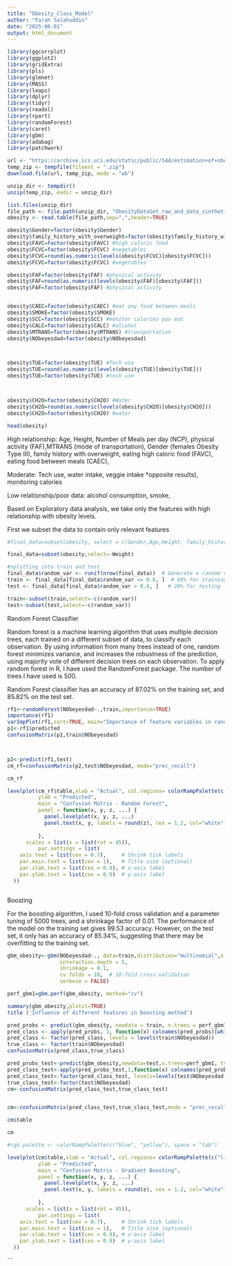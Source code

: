 ```yaml
---
title: "Obesity_Class_Model"
author: "Farah Salahuddin"
date: "2025-06-01"
output: html_document
---
```


```r

library(ggcorrplot)
library(ggplot2)
library(gridExtra)
library(pls)
library(glmnet)
library(MASS)
library(leaps)
library(dplyr)
library(tidyr)
library(readxl)
library(rpart)
library(randomForest)
library(caret)
library(gbm)
library(adabag)
library(patchwork)

```





```r
url <- "https://archive.ics.uci.edu/static/public/544/estimation+of+obesity+levels+based+on+eating+habits+and+physical+condition.zip"
temp_zip <- tempfile(fileext = ".zip")
download.file(url, temp_zip, mode = "wb")

unzip_dir <- tempdir()
unzip(temp_zip, exdir = unzip_dir)

list.files(unzip_dir)
file_path <- file.path(unzip_dir, "ObesityDataSet_raw_and_data_sinthetic.csv")
obesity <- read.table(file_path,sep=",",header=TRUE)


```

```r
obesity$Gender=factor(obesity$Gender)
obesity$family_history_with_overweight=factor(obesity$family_history_with_overweight)
obesity$FAVC=factor(obesity$FAVC) #high caloric food
obesity$FCVC=factor(obesity$FCVC) #vegetables
obesity$FCVC=round(as.numeric(levels(obesity$FCVC)[obesity$FCVC]))
obesity$FCVC=factor(obesity$FCVC) #vegetables

obesity$FAF=factor(obesity$FAF) #physical activity
obesity$FAF=round(as.numeric(levels(obesity$FAF)[obesity$FAF]))
obesity$FAF=factor(obesity$FAF) #physical activity


obesity$CAEC=factor(obesity$CAEC) #eat any food between meals
obesity$SMOKE=factor(obesity$SMOKE)
obesity$SCC=factor(obesity$SCC) #monitor calories you eat
obesity$CALC=factor(obesity$CALC) #alcohol
obesity$MTRANS=factor(obesity$MTRANS) #transportation
obesity$NObeyesdad=factor(obesity$NObeyesdad)



obesity$TUE=factor(obesity$TUE) #Tech use
obesity$TUE=round(as.numeric(levels(obesity$TUE)[obesity$TUE]))
obesity$TUE=factor(obesity$TUE) #tech use



obesity$CH2O=factor(obesity$CH2O) #Water
obesity$CH2O=round(as.numeric(levels(obesity$CH2O)[obesity$CH2O]))
obesity$CH2O=factor(obesity$CH2O) #water


```



```r

head(obesity)

```
High relationship: Age, Height, Number of Meals per day (NCP), physical activity (FAF),MTRANS (mode of transportation), Gender (females Obesity Type III), family history with overweight, eating high caloric food (FAVC), eating food between meals (CAEC), 

Moderate: Tech use, water intake, veggie intake *opposite results), monitoring calories

Low relationship/poor data: alcohol consumption, smoke, 



Based on Exploratory data analysis, we take only the features with high relationship with obesity levels.

First we subset the data to contain only relevant features
```r

#final_data=subset(obesity, select = c(Gender,Age,Height, family_history_with_overweight, FAF,MTRANS,FAVC,CAEC, NCP,NObeyesdad))

final_data=subset(obesity,select=-Weight)

#splitting into train and test
final_data$random_var <- runif(nrow(final_data))  # Generate a random variable
train <- final_data[final_data$random_var <= 0.8, ]  # 80% for training
test <- final_data[final_data$random_var > 0.8, ]   # 20% for testing

train<-subset(train,select=-c(random_var))
test<-subset(test,select=-c(random_var))


```

Random Forest Classifier

Random forest is a machine learning algorithm that uses multiple decision trees, each trained on a different subset of data, to classify each observation. By using information from many trees instead of one, random forest minimizes variance, and increases the robustness of the prediction, using majority vote of different decision trees on each observation. To apply random forest in R, I have used the RandomForest package. The number of trees I have used is 500.

Random Forest classifier has an accuracy of 87.02% on the training set, and 85.82% on the test set.

```r

rf1<-randomForest(NObeyesdad~.,train,importance=TRUE)
importance(rf1)
varImpPlot(rf1,sort=TRUE, main="Importance of feature variables in random forest", pch=16)
p1<-rf1$predicted
confusionMatrix(p1,train$NObeyesdad)




```


```r
p2<-predict(rf1,test)
cm_rf=confusionMatrix(p2,test$NObeyesdad, mode="prec_recall")

cm_rf

```


```r

levelplot(cm_rf$table,xlab = "Actual", col.regions= colorRampPalette(c("lightblue","purple","magenta"))(100),
          ylab = "Predicted",
          main = "Confusion Matrix - Random Forest",
          panel = function(x, y, z, ...) {
            panel.levelplot(x, y, z, ...)
            panel.text(x, y, labels = round(z), cex = 1.2, col="white")
            
          },
      scales = list(x = list(rot = 45)), 
          par.settings = list(
    axis.text = list(cex = 0.7),     # Shrink tick labels
    par.main.text = list(cex = 1),   # Title size (optional)
    par.xlab.text = list(cex = 0.9), # x-axis label
    par.ylab.text = list(cex = 0.9)  # y-axis label
  ))



```


Boosting


For the boosting algorithm, I used 10-fold cross validation and a parameter tuning of 5000 trees, and a shrinkage factor of 0.01. The performance of the model on the training set gives 99.53 accuracy. However, on the test set, it only has an accuracy of 85.34%, suggesting that there may be overfitting to the training set.


```r

gbm_obesity<-gbm(NObeyesdad~., data=train,distribution="multinomial",n.trees = 5000,  
                 interaction.depth = 5,  
                 shrinkage = 0.1,  
                 cv.folds = 10,  # 10-fold cross-validation
                 verbose = FALSE)

perf_gbm1=gbm.perf(gbm_obesity, method="cv")


```


```r

summary(gbm_obesity,plotit=TRUE)
title ('Influence of different features in boosting method')


```

```r
pred_probs <- predict(gbm_obesity, newdata = train, n.trees = perf_gbm1, type = "response")
pred_class <- apply(pred_probs, 1, function(x) colnames(pred_probs)[which.max(x)])
pred_class <- factor(pred_class, levels = levels(train$NObeyesdad))
true_class <- factor(train$NObeyesdad)
confusionMatrix(pred_class,true_class)

```



```r

pred_probs_test<-predict(gbm_obesity,newdata=test,n.trees=perf_gbm1, type="response")
pred_class_test<-apply(pred_probs_test,1,function(x) colnames(pred_probs_test)[which.max(x)])
pred_class_test<-factor(pred_class_test, levels=levels(test$NObeyesdad))
true_class_test<-factor(test$NObeyesdad)
cm<-confusionMatrix(pred_class_test,true_class_test)



```

```r

cm<-confusionMatrix(pred_class_test,true_class_test,mode = "prec_recall")

cm$table

cm

```
```r

#rgb.palette <- colorRampPalette(c("blue", "yellow"), space = "lab")

levelplot(cm$table,xlab = "Actual", col.regions= colorRampPalette(c("lightblue","purple","magenta"))(100),
          ylab = "Predicted",
          main = "Confusion Matrix - Gradient Boosting",
          panel = function(x, y, z, ...) {
            panel.levelplot(x, y, z, ...)
            panel.text(x, y, labels = round(z), cex = 1.2, col="white")
            
          },
      scales = list(x = list(rot = 45)), 
          par.settings = list(
    axis.text = list(cex = 0.7),     # Shrink tick labels
    par.main.text = list(cex = 1),   # Title size (optional)
    par.xlab.text = list(cex = 0.9), # x-axis label
    par.ylab.text = list(cex = 0.9)  # y-axis label
  ))

```

```
